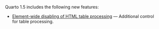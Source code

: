 Quarto 1.5 includes the following new features:

-   [Element-wide disabling of HTML table processing](/docs/prerelease/1.5/lua-table-processing.qmd) --- Additional control for table processing.